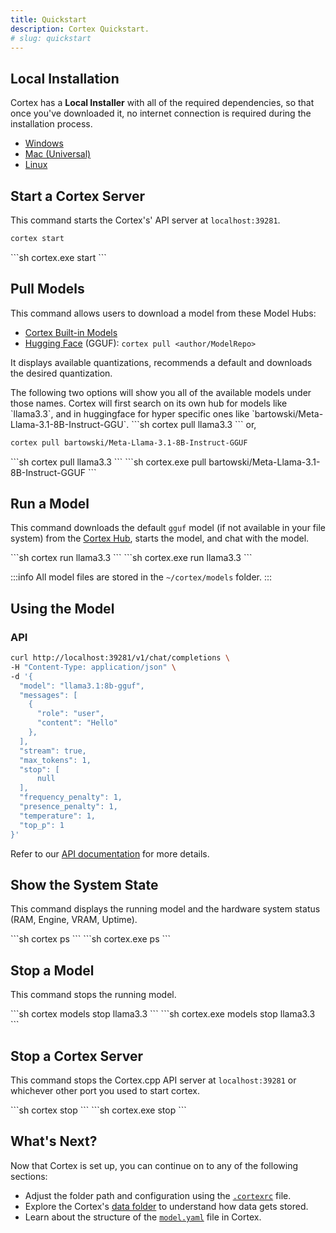 ```yaml
---
title: Quickstart
description: Cortex Quickstart.
# slug: quickstart
---
```



## Local Installation

Cortex has a **Local Installer** with all of the required dependencies, so that once you've downloaded it, no internet connection is required during the installation process.
- [Windows](https://app.cortexcpp.com/download/latest/windows-amd64-local)
- [Mac (Universal)](https://app.cortexcpp.com/download/latest/mac-universal-local)
- [Linux](https://app.cortexcpp.com/download/latest/linux-amd64-local)

## Start a Cortex Server

This command starts the Cortex's' API server at `localhost:39281`.
<Tabs>
  <TabItem label="MacOs/Linux">
  ```sh
  cortex start
  ```
  </TabItem>
  <TabItem label="Windows">
  ```sh
  cortex.exe start
  ```
  </TabItem>
</Tabs>

## Pull Models

This command allows users to download a model from these Model Hubs:
- [Cortex Built-in Models](https://cortex.so/models)
- [Hugging Face](https://huggingface.co) (GGUF): `cortex pull <author/ModelRepo>`

It displays available quantizations, recommends a default and downloads the desired quantization.

<Tabs>
  <TabItem value="MacOs/Linux" label="MacOs/Linux">
  The following two options will show you all of the available models under those names. Cortex will first search
  on its own hub for models like `llama3.3`, and in huggingface for hyper specific ones like `bartowski/Meta-Llama-3.1-8B-Instruct-GGU`.
  ```sh
  cortex pull llama3.3
  ```
  or,

  ```sh
  cortex pull bartowski/Meta-Llama-3.1-8B-Instruct-GGUF
  ```
  </TabItem>
  <TabItem value="Windows" label="Windows">
  ```sh
  cortex pull llama3.3
  ```
  ```sh
  cortex.exe pull bartowski/Meta-Llama-3.1-8B-Instruct-GGUF
  ```
  </TabItem>
</Tabs>

## Run a Model

This command downloads the default `gguf` model (if not available in your file system) from the
[Cortex Hub](https://huggingface.co/cortexso), starts the model, and chat with the model.

<Tabs>
  <TabItem value="MacOs/Linux" label="MacOs/Linux">
  ```sh
  cortex run llama3.3
  ```
  </TabItem>
  <TabItem value="Windows" label="Windows">
  ```sh
  cortex.exe run llama3.3
  ```
  </TabItem>
</Tabs>

:::info
All model files are stored in the `~/cortex/models` folder.
:::

## Using the Model

### API
```sh
curl http://localhost:39281/v1/chat/completions \
-H "Content-Type: application/json" \
-d '{
  "model": "llama3.1:8b-gguf",
  "messages": [
    {
      "role": "user",
      "content": "Hello"
    },
  ],
  "stream": true,
  "max_tokens": 1,
  "stop": [
      null
  ],
  "frequency_penalty": 1,
  "presence_penalty": 1,
  "temperature": 1,
  "top_p": 1
}'
```
Refer to our [API documentation](https://cortex.so/api-reference) for more details.

## Show the System State

This command displays the running model and the hardware system status (RAM, Engine, VRAM, Uptime).

<Tabs>
  <TabItem value="MacOs/Linux" label="MacOs/Linux">
  ```sh
  cortex ps
  ```
  </TabItem>
  <TabItem value="Windows" label="Windows">
  ```sh
  cortex.exe ps
  ```
  </TabItem>
</Tabs>

## Stop a Model

This command stops the running model.

<Tabs>
  <TabItem value="MacOs/Linux" label="MacOs/Linux">
  ```sh
  cortex models stop llama3.3
  ```
  </TabItem>
  <TabItem value="Windows" label="Windows">
  ```sh
  cortex.exe models stop llama3.3
  ```
  </TabItem>
</Tabs>

## Stop a Cortex Server

This command stops the Cortex.cpp API server at `localhost:39281` or whichever other port you used to start cortex.

<Tabs>
  <TabItem value="MacOs/Linux" label="MacOs/Linux">
  ```sh
  cortex stop
  ```
  </TabItem>
  <TabItem value="Windows" label="Windows">
  ```sh
  cortex.exe stop
  ```
  </TabItem>
</Tabs>

## What's Next?
Now that Cortex is set up, you can continue on to any of the following sections:

- Adjust the folder path and configuration using the [`.cortexrc`](/docs/architecture/cortexrc) file.
- Explore the Cortex's [data folder](/docs/architecture/data-folder) to understand how data gets stored.
- Learn about the structure of the [`model.yaml`](/docs/capabilities/models/model-yaml) file in Cortex.
